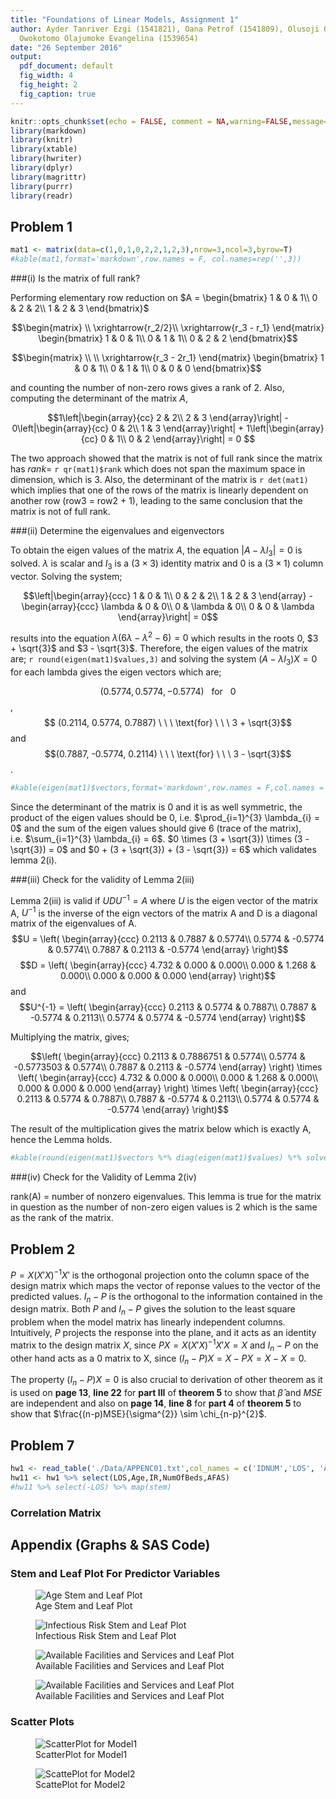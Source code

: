 ```yaml
---
title: "Foundations of Linear Models, Assignment 1"
author: Ayder Tanriver Ezgi (1541821), Oana Petrof (1541809), Olusoji Oluwafemi Daniel (1541893), Van Baelen Wessel (1234318)
  Owokotomo Olajumoke Evangelina (1539654)
date: "26 September 2016"
output:
  pdf_document: default
  fig_width: 4
  fig_height: 2
  fig_caption: true
---
```


```r
knitr::opts_chunk$set(echo = FALSE, comment = NA,warning=FALSE,message=F,fig.height = 5)
library(markdown)
library(knitr)
library(xtable)
library(hwriter)
library(dplyr)
library(magrittr)
library(purrr)
library(readr)
```

## Problem 1

```r
mat1 <- matrix(data=c(1,0,1,0,2,2,1,2,3),nrow=3,ncol=3,byrow=T)
#kable(mat1,format='markdown',row.names = F, col.names=rep('',3))
```

###(i) Is the matrix of full rank?

Performing elementary row reduction on $A = \begin{bmatrix}
1 & 0 & 1\\
0 & 2 & 2\\
1 & 2 & 3
\end{bmatrix}$

$$\begin{matrix}
\\
\xrightarrow{r_2/2}\\
\xrightarrow{r_3 - r_1}
\end{matrix} \begin{bmatrix}
1 & 0 & 1\\
0 & 1 & 1\\
0 & 2 & 2
\end{bmatrix}$$

$$\begin{matrix}
\\
\\
\xrightarrow{r_3 - 2r_1}
\end{matrix} \begin{bmatrix}
1 & 0 & 1\\
0 & 1 & 1\\
0 & 0 & 0
\end{bmatrix}$$

and counting the number of non-zero rows gives a rank of 2. Also, computing the determinant of the matrix $A$,

$$1\left|\begin{array}{cc}
2 & 2\\
2 & 3
\end{array}\right| - 0\left|\begin{array}{cc}
0 & 2\\
1 & 3
\end{array}\right| + 1\left|\begin{array}{cc}
0 & 1\\
0 & 2
\end{array}\right| = 0 $$

The two approach showed that the matrix is not of full rank since the matrix has $rank =$ `r qr(mat1)$rank` which does not span the maximum space in dimension, which is 3. Also, the determinant of the matrix is `r det(mat1)` which implies that one of the rows of the matrix is linearly dependent on another row (row3 = row2 + 1), leading to the same conclusion that the matrix is not of full rank.

###(ii) Determine the eigenvalues and eigenvectors

To obtain the eigen values of the matrix $A$, the equation $|A - \lambda I_{3}| = 0$ is solved. $\lambda$ is scalar and $I_{3}$ is a $(3 \times 3)$ identity matrix and $0$ is a $(3 \times 1)$ column vector. Solving the system;

$$\left|\begin{array}{ccc}
1 & 0 & 1\\
0 & 2 & 2\\
1 & 2 & 3
\end{array} - \begin{array}{ccc}
\lambda & 0 & 0\\
0 & \lambda & 0\\
0 & 0 & \lambda
\end{array}\right| = 0$$

results into the equation $\lambda (6\lambda - \lambda^2 - 6)= 0$ which results in the roots $0$, $3 + \sqrt{3}$ and $3 - \sqrt{3}$. Therefore, the eigen values of the matrix are; `r round(eigen(mat1)$values,3)` and solving the system $(A - \lambda I_3)X = 0$ for each lambda gives the eigen vectors which are;

$$(0.5774, 0.5774, -0.5774) \ \ \ \text{for} \ \ \ 0$$,
$$ (0.2114, 0.5774, 0.7887)  \ \ \ \text{for}  \ \ \ 3 + \sqrt{3}$$ and
$$(0.7887, -0.5774, 0.2114)  \ \ \ \text{for}  \ \ \ 3 - \sqrt{3}$$.


```r
#kable(eigen(mat1)$vectors,format='markdown',row.names = F,col.names = rep('',3))
```

Since the determinant of the matrix is 0 and it is as well symmetric, the product of the eigen values should be 0, i.e. $\prod_{i=1}^{3} \lambda_{i} = 0$ and the sum of the eigen values should give 6 (trace of the matrix), i.e. $\sum_{i=1}^{3} \lambda_{i} = 6$. $0 \times (3 + \sqrt{3}) \times (3 - \sqrt{3}) = 0$ and $0 + (3 + \sqrt{3}) + (3 - \sqrt{3}) = 6$ which validates lemma 2(i).

###(iii) Check for the validity of Lemma 2(iii)

Lemma 2(iii) is valid if $UDU^{-1} = A$ where $U$ is the eigen vector of the matrix A, $U^{-1}$ is the inverse of the eign vectors of the matrix A and D is a diagonal matrix of the eigenvalues of A.  $$U = \left( \begin{array}{ccc}
0.2113 & 0.7887 & 0.5774\\
0.5774 & -0.5774 & 0.5774\\
0.7887 & 0.2113  & -0.5774
\end{array} \right)$$
$$D = \left( \begin{array}{ccc}
4.732 & 0.000 & 0.000\\
0.000 & 1.268 & 0.000\\
0.000 & 0.000 & 0.000
\end{array} \right)$$ and $$U^{-1} = \left( \begin{array}{ccc}
0.2113 & 0.5774 & 0.7887\\
0.7887 & -0.5774 & 0.2113\\
0.5774 & 0.5774 & -0.5774
\end{array} \right)$$

Multiplying the matrix, gives;

$$\left( \begin{array}{ccc}
0.2113 & 0.7886751 & 0.5774\\
0.5774 & -0.5773503 & 0.5774\\
0.7887 & 0.2113  & -0.5774
\end{array} \right) \times \left( \begin{array}{ccc}
4.732 & 0.000 & 0.000\\
0.000 & 1.268 & 0.000\\
0.000 & 0.000 & 0.000
\end{array} \right) \times \left( \begin{array}{ccc}
0.2113 & 0.5774 & 0.7887\\
0.7887 & -0.5774 & 0.2113\\
0.5774 & 0.5774 & -0.5774
\end{array} \right)$$

The result of the multiplication gives the matrix below which is exactly A, hence the Lemma holds.

```r
#kable(round(eigen(mat1)$vectors %*% diag(eigen(mat1)$values) %*% solve(eigen(mat1)$vectors),2),format='markdown',row.names = F,col.names = rep('',3))
```

###(iv) Check for the Validity of Lemma 2(iv)

rank(A) = number of nonzero eigenvalues. This lemma is true for the matrix in question as the number of non-zero eigen values is 2 which is the same as the rank of the matrix.

## Problem 2

$P = X (X'X)^{-1} X'$ is the orthogonal projection onto the column space of the design matrix which maps the vector of reponse values to the vector of the predicted values. $I_n - P$ is the orthogonal to the information contained in the design matrix. Both $P$ and $I_{n} - P$ gives the solution to the least square problem when the model matrix has linearly independent columns. Intuitively, $P$ projects the response into the plane, and it acts as an identity matrix to the design matrix $X$, since $PX = X(X'X)^{-1}X'X = X$ and $I_n - P$ on the other hand acts as a 0 matrix to X, since $(I_n - P)X = X - PX = X - X = 0$.


The property $(I_n - P)X = 0$ is also crucial to derivation of other theorem as it is used on **page 13**, **line 22** for **part III** of **theorem 5** to show that $\hat{\beta}$ and $MSE$ are independent and also on **page 14**, **line 8** for **part 4** of **theorem 5** to show that $\frac{(n-p)MSE}{\sigma^{2}} \sim \chi_{n-p}^{2}$.


## Problem 7

```r
hw1 <- read_table('./Data/APPENC01.txt',col_names = c('IDNUM','LOS', 'Age', 'IR', 'RCR', 'RCXR', 'NumOfBeds', 'MSA', 'Region', 'ADC', 'NumberOfNurses', 'AFAS'))
hw11 <- hw1 %>% select(LOS,Age,IR,NumOfBeds,AFAS)
#hw11 %>% select(-LOS) %>% map(stem)
```
### Correlation Matrix



## Appendix (Graphs & SAS Code)

### Stem and Leaf Plot For Predictor Variables

![Age Stem and Leaf Plot](stemAge.PNG)


![Infectious Risk Stem and Leaf Plot](stemIR.PNG)


![Available Facilities and Services and Leaf Plot](stemAFAS.PNG)


![Available Facilities and Services and Leaf Plot](stemNumOfBeds.PNG)



### Scatter Plots

![ScatterPlot for Model1](MatrixPlot.png)

![ScattePlot for Model2](MatrixPlot2.png)




